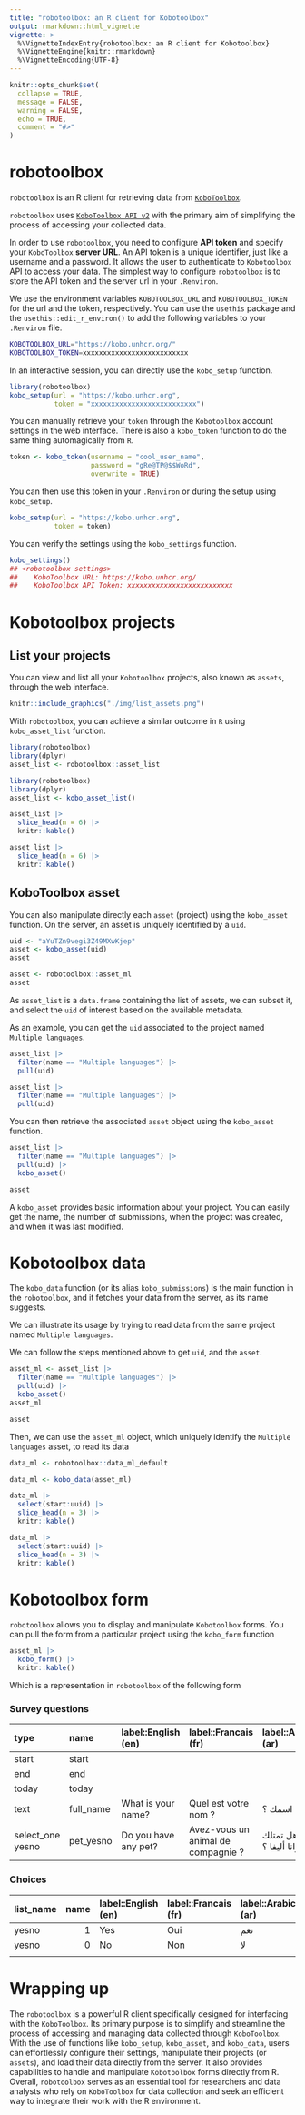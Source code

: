 ```yaml
---
title: "robotoolbox: an R client for Kobotoolbox"
output: rmarkdown::html_vignette
vignette: >
  %\VignetteIndexEntry{robotoolbox: an R client for Kobotoolbox}
  %\VignetteEngine{knitr::rmarkdown}
  %\VignetteEncoding{UTF-8}
---
```


```r
knitr::opts_chunk$set(
  collapse = TRUE,
  message = FALSE,
  warning = FALSE,
  echo = TRUE,
  comment = "#>"
)

```

# robotoolbox

`robotoolbox` is an R client for retrieving data from [`KoboToolbox`](https://www.kobotoolbox.org).

`robotoolbox` uses [`KoboToolbox API v2`](https://support.kobotoolbox.org/api.html) with the primary aim of simplifying the process of accessing your collected data.

In order to use `robotoolbox`, you need to configure **API token** and specify your `KoboToolbox` **server URL**. An API token is a unique identifier, just like a username and a password. It allows the user to authenticate to `Kobotoolbox` API to access your data. The simplest way to configure `robotoolbox` is to store the API token and the server url in your `.Renviron`.

We use the environment variables `KOBOTOOLBOX_URL` and `KOBOTOOLBOX_TOKEN` for the url and the token, respectively. You can use the `usethis` package and the `usethis::edit_r_environ()` to add the following variables to your `.Renviron` file.

```bash
KOBOTOOLBOX_URL="https://kobo.unhcr.org/"
KOBOTOOLBOX_TOKEN=xxxxxxxxxxxxxxxxxxxxxxxxxx
```

In an interactive session, you can directly use the `kobo_setup` function.

```r
library(robotoolbox)
kobo_setup(url = "https://kobo.unhcr.org",
           token = "xxxxxxxxxxxxxxxxxxxxxxxxxx")
```

You can manually retrieve your `token` through the `Kobotoolbox` account settings in the web interface. There is also a `kobo_token` function to do the same thing automagically from `R`.

```r
token <- kobo_token(username = "cool_user_name",
                    password = "gRe@TP@$$WoRd",
                    overwrite = TRUE)
```

You can then use this token in your `.Renviron` or during the setup using `kobo_setup`.

```r
kobo_setup(url = "https://kobo.unhcr.org",
           token = token)
```

You can verify the settings using the `kobo_settings` function.

```r
kobo_settings()
## <robotoolbox settings>
##    KoboToolbox URL: https://kobo.unhcr.org/
##    KoboToolbox API Token: xxxxxxxxxxxxxxxxxxxxxxxxxx
```

# Kobotoolbox projects

## List your projects

You can view and list all your `Kobotoolbox` projects, also known as `assets`, through the web interface.

```r
knitr::include_graphics("./img/list_assets.png")
```

With `robotoolbox`, you can achieve a similar outcome in `R` using `kobo_asset_list` function.

```r
library(robotoolbox)
library(dplyr)
asset_list <- robotoolbox::asset_list
```

```r
library(robotoolbox)
library(dplyr)
asset_list <- kobo_asset_list()

asset_list |>
  slice_head(n = 6) |>
  knitr::kable()
```

```r
asset_list |>
  slice_head(n = 6) |>
  knitr::kable()
```

## KoboToolbox asset

You can also manipulate directly each `asset` (project) using the `kobo_asset` function. On the server, an asset is uniquely identified by a `uid`.

```r
uid <- "aYuTZn9vegi3Z49MXwKjep"
asset <- kobo_asset(uid)
asset
```

```r
asset <- robotoolbox::asset_ml
asset
```

As `asset_list` is a `data.frame` containing the list of assets, we can subset it, and select the `uid` of interest based on the available metadata.

As an example, you can get the `uid` associated to the project named `Multiple languages`.

```r
asset_list |>
  filter(name == "Multiple languages") |>
  pull(uid)
```

```r
asset_list |>
  filter(name == "Multiple languages") |>
  pull(uid)
```

You can then retrieve the associated `asset` object using the `kobo_asset` function.

```r
asset_list |>
  filter(name == "Multiple languages") |>
  pull(uid) |>
  kobo_asset()
```

```r
asset
```

A `kobo_asset` provides basic information about your project. You can easily get the name, the number of submissions, when the project was created, and when it was last modified.

# Kobotoolbox data

The `kobo_data` function (or its alias `kobo_submissions`) is the main function in the `robotoolbox`, and it fetches your data from the server, as its name suggests.

We can illustrate its usage by trying to read data from the same project named `Multiple languages`.

We can follow the steps mentioned above to get `uid`, and the `asset`.

```r
asset_ml <- asset_list |>
  filter(name == "Multiple languages") |>
  pull(uid) |>
  kobo_asset()
asset_ml
```

```r
asset
```

Then, we can use the `asset_ml` object, which uniquely identify the `Multiple languages` asset, to read its data

```r
data_ml <- robotoolbox::data_ml_default
```

```r
data_ml <- kobo_data(asset_ml)

data_ml |>
  select(start:uuid) |>
  slice_head(n = 3) |>
  knitr::kable()
```

```r
data_ml |>
  select(start:uuid) |>
  slice_head(n = 3) |>
  knitr::kable()
```

# Kobotoolbox form

`robotoolbox` allows you to display and manipulate `Kobotoolbox` forms. You can pull the form from a particular project using the `kobo_form` function

```r
asset_ml |>
  kobo_form() |>
  knitr::kable()
```

Which is a representation in `robotoolbox` of the following form


### Survey questions

| type             | name      | label::English (en)  | label::Francais (fr)               | label::Arabic (ar) |
|:-----------------|:----------|:---------------------|:-----------------------------------|:-------------------|
| start            | start     |                      |                                    |                    |
| end              | end       |                      |                                    |                    |
| today            | today     |                      |                                    |                    |
| text             | full_name | What is your name?   | Quel est votre nom ?               | ما اسمك ؟          |
| select_one yesno | pet_yesno | Do you have any pet? | Avez-vous un animal de compagnie ? | هل تمتلك حيوانا أليفا ؟ |


### Choices

| list_name | name | label::English (en) | label::Francais (fr) | label::Arabic (ar) |
|:----------|-----:|:--------------------|:---------------------|:-------------------|
| yesno     |    1 | Yes                 | Oui                  | نعم                |
| yesno     |    0 | No                  | Non                  | لا                 |
|           |      |                     |                      |                    |


# Wrapping up

The `robotoolbox` is a powerful R client specifically designed for interfacing with the `KoboToolbox`. Its primary purpose is to simplify and streamline the process of accessing and managing data collected through `KoboToolbox`. With the use of functions like `kobo_setup`, `kobo_asset`, and `kobo_data`, users can effortlessly configure their settings, manipulate their projects (or `assets`), and load their data directly from the server. It also provides capabilities to handle and manipulate `Kobotoolbox` forms directly from R.
Overall, `robotoolbox` serves as an essential tool for researchers and data analysts who rely on `KoboToolbox` for data collection and seek an efficient way to integrate their work with the R environment.
